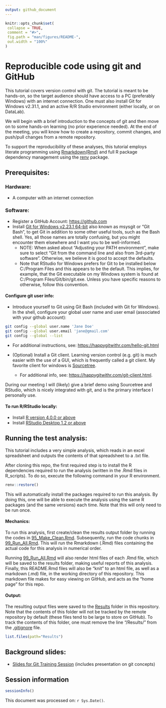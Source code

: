 ```yaml
---
output: github_document
---
```


```r
knitr::opts_chunk$set(
 collapse = TRUE,
 comment = "#>",
 fig.path = "man/figures/README-",
 out.width = "100%"
)
```

# Reproducible code using git and GitHub

This tutorial covers version control with git. The tutorial is meant to be hands-on, so the target audience should have access to a PC (preferably Windows) with an internet connection. One must also install Git for Windows v2.31.1, and an active R/R Studio environment (either locally, or on DataLab).

We will begin with a brief introduction to the concepts of git and then move on to some hands-on learning (no prior experience needed). At the end of the meeting, you will know how to create a repository, commit changes, and push/pull changes from a remote repository. 

To support the reproducibility of these analyses, this tutorial employs literate programming using [Rmarkdown(Rmd)](https://rmarkdown.rstudio.com/) and full R package dependency management using the [renv](https://rstudio.github.io/renv/articles/renv.html) package.

## Prerequisites:

### Hardware:
* A computer with an internet connection

### Software:
* Register a GitHub Account: [https://github.com](https://github.com)    
* Install [Git for Windows v2.23.1 64-bit](https://git-scm.com/download/win) also known as msysgit or “Git Bash”, to get Git in addition to some other useful tools, such as the Bash shell. Yes, all those names are totally confusing, but you might encounter them elsewhere and I want you to be well-informed.
  * NOTE: When asked about “Adjusting your PATH environment”, make sure to select “Git from the command line and also from 3rd-party software”. Otherwise, we believe it is good to accept the defaults.
  * Note that RStudio for Windows prefers for Git to be installed below C:/Program Files and this appears to be the default. This implies, for example, that the Git executable on my Windows system is found at C:/Program Files/Git/bin/git.exe. Unless you have specific reasons to otherwise, follow this convention.
 
#### Configure git user info:
* Introduce yourself to Git using Git Bash (included with Git for Windows). 
In the shell, configure your global user name and user email (associated with your github account):
```bash
git config --global user.name 'Jane Doe'
git config --global user.email 'jane@gmail.com'
git config --global --list
```
  * For additional instructions, see: [https://happygitwithr.com/hello-git.html](https://happygitwithr.com/hello-git.html)


* (Optional) Install a Git client. Learning version control (e.g. git) is much easier with the use of a GUI, which is frequently called a git client. My favorite client for windows is [Sourcetree](https://www.sourcetreeapp.com/). 
    * For additional info, see: [https://happygitwithr.com/git-client.html](https://happygitwithr.com/git-client.html).

During our meeting I will (likely) give a brief demo using Sourcetree and RStudio, which is nicely integrated with git, and is the primary interface I personally use.

#### To run R/RStudio locally: 
* Install [R version 4.0.0 or above](https://www.r-project.org/)
* Install [RStudio Desktop 1.2 or above](https://rstudio.com/products/rstudio/)

## Running the test analysis:
This tutorial includes a very simple analysis, which reads in an excel spreadsheet and outputs the contents of that spreadsheet to a .txt file. 

After cloning this repo, the first required step is to install the R dependencies required to run the analysis (written in the .Rmd files in R_scripts). To do so, execute the following command in your R environment.

```r
renv::restore()
```

This will automatically install the packages required to run this analysis. By doing this, one will be able to execute the analysis using the same R packages (and the same versions) each time. Note that this will only need to be run once. 

#### Mechanics:
To run this analysis, first create/clean the results output folder by running the codes in [95_Make_Clean.Rmd](). Subsequently, run the code chunks in [99_Run_All.Rmd](R_scripts/99_Run_All.Rmd). This will run the Rmarkdown (.Rmd) files containing the actual code for this analysis in numerical order. 

Running [99_Run_All.Rmd](R_scripts/99_Run_All.Rmd) will also render html files of each .Rmd file, which will be saved to the results folder, making useful reports of this analysis. Finally, this README.Rmd files will also be "knit" to an html file, as well as a markdown (.md) file, in the working directory of this repository. This markdown file makes for easy viewing on GitHub, and acts as the "home page" for this repo.

#### Output:
The resulting output files were saved to the [Results](Results) folder in this repository. Note that the contents of this folder will not be tracked by the remote repository by default (these files tend to be large to store on GitHub). To track the contents of this folder, one must remove the line "/Results/" from the [.gitignore](.gitignore) file.

```r
list.files(path="Results")
```

## Background slides:  
* [Slides for Git Training Session](Presentations/An_Intro_to_Git.pptx) (includes presentation on git concepts)

## Session information

```r
sessionInfo()
```

This document was processed on: `r Sys.Date()`.

